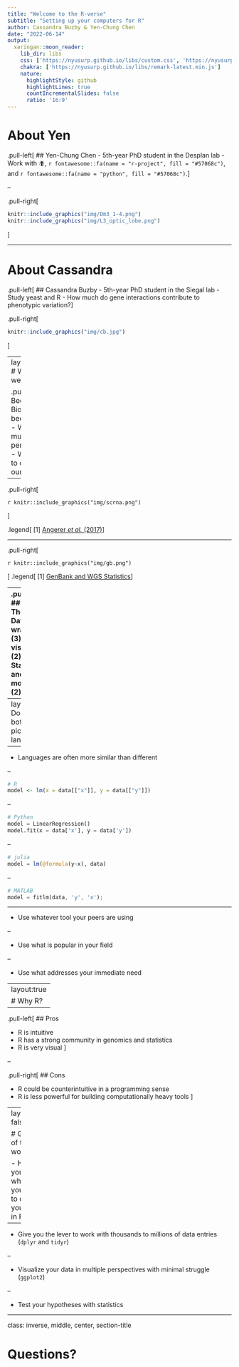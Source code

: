 ```yaml
---
title: "Welcome to the R-verse"
subtitle: "Setting up your computers for R"
author: Cassandra Buzby & Yen-Chung Chen
date: "2022-06-14"
output:
  xaringan::moon_reader:
    lib_dir: libs
    css: ['https://nyusurp.github.io/libs/custom.css', 'https://nyusurp.github.io/libs/custom-fonts.css']
    chakra: ['https://nyusurp.github.io/libs/remark-latest.min.js']
    nature:
      highlightStyle: github
      highlightLines: true
      countIncrementalSlides: false
      ratio: '16:9'
---
```


# About Yen

.pull-left[
## Yen-Chung Chen
- 5th-year PhD student in the Desplan lab
- Work with 🪰, `r fontawesome::fa(name = "r-project", fill = "#57068c")`, and 
  `r fontawesome::fa(name = "python", fill = "#57068c")`.
]

--

.pull-right[
```r
knitr::include_graphics("img/Dm3_1-4.png")
knitr::include_graphics("img/L3_optic_lobe.png")
```
]

---

# About Cassandra

.pull-left[
## Cassandra Buzby
- 5th-year PhD student in the Siegal lab
- Study yeast and R
  - How much do gene interactions contribute to phenotypic variation?
]

.pull-right[
```r
knitr::include_graphics("img/cb.jpg")
```
]

---
layout: true
# Why are we here?

.pull-left[
## Because
- Biology has become big
- We need multiple perspectives
- We need to challenge our premise
]

---

.pull-right[

`r knitr::include_graphics("img/scrna.png")`

]

.legend[
[1] [Angerer _et al._ (2017)](https://doi.org/10.1016/j.coisb.2017.07.004)
]

---

.pull-right[

`r knitr::include_graphics("img/gb.png")`

]
.legend[
[1] [GenBank and WGS Statistics](https://www.ncbi.nlm.nih.gov/genbank/statistics/)
]

---
.pull-right[
## Therefore
- Data wrangling (3)
- Data visualization (2)
- Statistics and modeling (2)
]
---
layout: true
# Do (not) bother to pick a language

---

- Languages are often more similar than different

--

```r
# R
model <- lm(x = data[["x"]], y = data[["y"]])
```
--

```python
# Python
model = LinearRegression()
model.fit(x = data['x'], y = data['y'])
```
--

```julia
# julia
model = lm(@formula(y~x), data)
```

--

```octave
# MATLAB
model = fitlm(data, 'y', 'x');
```

---

- Use whatever tool your peers are using

--

- Use what is popular in your field

--

- Use what addresses your immediate need

---
layout:true
# Why R?
---

.pull-left[
## Pros

- R is intuitive
- R has a strong community in genomics and statistics
- R is very visual
]

--

.pull-right[
## Cons

- R could be counterintuitive in a programming sense
- R is less powerful for building computationally heavy tools
]

---
layout: false

# Goals of this workshop


- Help you to do whatever you want to do with your data in R

--

- Give you the lever to work with thousands to millions of data entries (`dplyr` and `tidyr`)
  
--

- Visualize your data in multiple perspectives with minimal struggle (`ggplot2`)
  
--

- Test your hypotheses with statistics

---
class: inverse, middle, center, section-title

# Questions?
